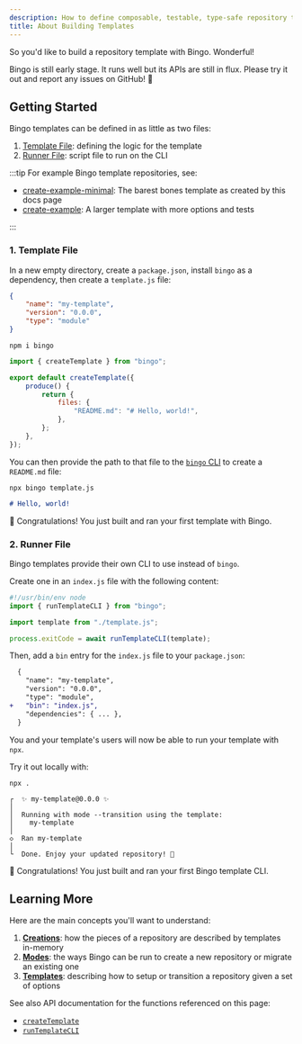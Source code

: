 ```yaml
---
description: How to define composable, testable, type-safe repository templates with create.
title: About Building Templates
---
```


So you'd like to build a repository template with Bingo.
Wonderful!

Bingo is still early stage.
It runs well but its APIs are still in flux.
Please try it out and report any issues on GitHub! 🙏

## Getting Started

Bingo templates can be defined in as little as two files:

1. [Template File](#1-template-file): defining the logic for the template
2. [Runner File](#2-runner-file): script file to run on the CLI

:::tip
For example Bingo template repositories, see:

- [create-example-minimal](https://github.com/JoshuaKGoldberg/create-example-minimal): The barest bones template as created by this docs page
- [create-example](https://github.com/JoshuaKGoldberg/create-example): A larger template with more options and tests

:::

### 1. Template File

In a new empty directory, create a `package.json`, install `bingo` as a dependency, then create a `template.js` file:

```json title="package.json"
{
	"name": "my-template",
	"version": "0.0.0",
	"type": "module"
}
```

```shell
npm i bingo
```

```js title="template.js"
import { createTemplate } from "bingo";

export default createTemplate({
	produce() {
		return {
			files: {
				"README.md": "# Hello, world!",
			},
		};
	},
});
```

You can then provide the path to that file to the [`bingo` CLI](/build/cli) to create a `README.md` file:

```shell
npx bingo template.js
```

```md title="README.md"
# Hello, world!
```

🥳 Congratulations!
You just built and ran your first template with Bingo.

### 2. Runner File

Bingo templates provide their own CLI to use instead of `bingo`.

Create one in an `index.js` file with the following content:

```js title="index.js"
#!/usr/bin/env node
import { runTemplateCLI } from "bingo";

import template from "./template.js";

process.exitCode = await runTemplateCLI(template);
```

Then, add a `bin` entry for the `index.js` file to your `package.json`:

```diff lang="json" title="package.json"
  {
  	"name": "my-template",
  	"version": "0.0.0",
  	"type": "module",
+ 	"bin": "index.js",
  	"dependencies": { ... },
  }
```

You and your template's users will now be able to run your template with `npx`.

Try it out locally with:

```shell
npx .
```

```plaintext
┌  ✨ my-template@0.0.0 ✨
│
│  Running with mode --transition using the template:
│    my-template
│
◇  Ran my-template
│
└  Done. Enjoy your updated repository! 💝
```

🥳 Congratulations!
You just built and ran your first Bingo template CLI.

## Learning More

Here are the main concepts you'll want to understand:

1. **[Creations](/build/concepts/creations)**: how the pieces of a repository are described by templates in-memory
2. **[Modes](/build/concepts/modes)**: the ways Bingo can be run to create a new repository or migrate an existing one
3. **[Templates](/build/concepts/templates)**: describing how to setup or transition a repository given a set of options

See also API documentation for the functions referenced on this page:

- [`createTemplate`](/build/apis/create-template)
- [`runTemplateCLI`](/build/apis/run-template-cli)
